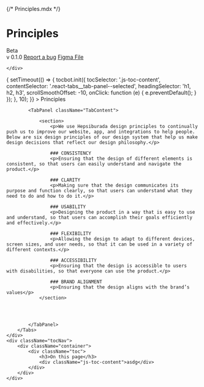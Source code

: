 
{/* Principles.mdx */}

<Meta title="Overview/Principles" />


<div className="headBox">
    <div className="headContent">
        <div className="title">
            <h1>Principles</h1>
            <span className="badge information"><i className="pi-info"></i> Beta</span>
        </div>
        <div className="badges">
            <span className="version">v 0.1.0</span>
            <a href="/?path=/docs/components-typography--docs" className="badge secondary"><i className="pi-bug"></i> Report a bug</a>
            <a href="/?path=/docs/components-typography--docs" className="badge figma"><i className="pi-custom-figma"></i> Figma File</a>
        </div>

    </div>
</div>
<div className="docsContent">
    <div className="docsBody">
        <Tabs onSelect={() => {
            setTimeout(() => {
                tocbot.init({ 
                    tocSelector: '.js-toc-content', 
                    contentSelector: '.react-tabs__tab-panel--selected', 
                    headingSelector: 'h1, h2, h3', 
                    scrollSmoothOffset: -10,
                    onClick: function (e) {
                        e.preventDefault();
                    }
                });                
            }, 10);            
        }}
        >
            <TabList className="TabsNav">
                <Tab className="TabItem"><i className="pi-design"></i> Principles</Tab>
            </TabList>

            <TabPanel className="TabContent">
            
                <section>
                    <p>We use Hepsiburada design principles to continually push us to improve our website, app, and integrations to help people. Below are six design principles of our design system that help us make design decisions that reflect our design philosophy.</p>

                    ### CONSISTENCY
                    <p>Ensuring that the design of different elements is consistent, so that users can easily understand and navigate the product.</p>

                    ### CLARITY
                    <p>Making sure that the design communicates its purpose and function clearly, so that users can understand what they need to do and how to do it.</p>

                    ### USABILITY
                    <p>Designing the product in a way that is easy to use and understand, so that users can accomplish their goals efficiently and effectively.</p>

                    ### FLEXIBILITY
                    <p>Allowing the design to adapt to different devices, screen sizes, and user needs, so that it can be used in a variety of different contexts.</p>

                    ### ACCESSIBILITY
                    <p>Ensuring that the design is accessible to users with disabilities, so that everyone can use the product.</p>

                    ### BRAND ALIGNMENT
                    <p>Ensuring that the design aligns with the brand’s values</p>
                </section>




            </TabPanel>
        </Tabs>
    </div>
    <div className="tocNav">
        <div className="container">
            <div className="toc">
                <h3>On this page</h3>
                <div className="js-toc-content">asdg</div>
            </div>
        </div>
    </div>
</div>


